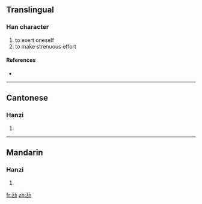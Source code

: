 ==Translingual==

===Han character===
{{Han char|rn=19|rad=力|as=06|sn=8|four=|canj=竹口大尸 (HRKS)}}

# to exert oneself
# to make strenuous effort

====References====
* {{Han ref|kx=0147.220|hdz=10369.140|uh=351A|ud=13594}}

----

==Cantonese==

===Hanzi===
{{yue-hanzi|jyut=|y=aau2, haau2}}

# {{defn|Cantonese|sort=力06}}

----

==Mandarin==

===Hanzi===
{{cmn-hanzi|pin=[[kǒu]] ([[kou3]])|wg=k'ou<sup>3</sup>}}

# {{defn|Mandarin|sort=力06}}

[[fr:㔚]]
[[zh:㔚]]